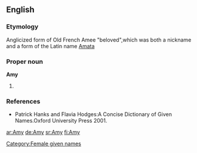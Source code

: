 ==English==

===Etymology===
Anglicized form of Old French Amee "beloved",which was both a nickname and a form of the Latin name [[Amata]]

===Proper noun===
'''Amy'''

# {{given name|female|from French|}}

===References===
*Patrick Hanks and Flavia Hodges:A Concise Dictionary of Given Names.Oxford University Press 2001.

[[Category:Female given names]]

[[ar:Amy]]
[[de:Amy]]
[[sr:Amy]]
[[fi:Amy]]